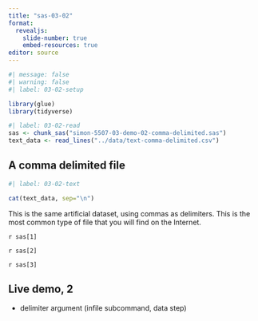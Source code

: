 ```yaml
---
title: "sas-03-02"
format: 
  revealjs:
    slide-number: true
    embed-resources: true
editor: source
---
```


```r
#| message: false
#| warning: false
#| label: 03-02-setup

library(glue)
library(tidyverse)
```

```r
#| label: 03-02-read
sas <- chunk_sas("simon-5507-03-demo-02-comma-delimited.sas")
text_data <- read_lines("../data/text-comma-delimited.csv")
```

## A comma delimited file

```r
#| label: 03-02-text

cat(text_data, sep="\n")
```

::: notes

This is the same artificial dataset, using commas as delimiters. This is the most common type of file that you will find on the Internet.

:::

`r sas[1]`

`r sas[2]`

`r sas[3]`

## Live demo, 2

-   delimiter argument (infile subcommand, data step)
